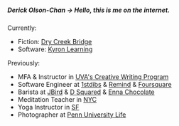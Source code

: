 <div className="about">

##### Derick Olson-Chan -> Hello, this is me on the internet.

Currently:

- Fiction: [Dry Creek Bridge](https://libraetd.lib.virginia.edu/public_view/ff365641t)
- Software: [Kyron Learning](https://www.kyronlearning.com/company)

Previously:

- MFA & Instructor in [UVA's Creative Writing Program](https://english.as.virginia.edu/people/profile/do7wz)
- Software Engineer at [1stdibs](https://1stdibs.com) & [Remind](https://remind.com/chat) & [Foursquare](https://foursquare.com/city-guide)
- Barista at [JBird](https://www.jbirdsupply.com/) & [D Squared](http://www.dsquaredjava.com/) & [Enna Chocolate](https://ennachocolate.com/)
- Meditation Teacher in [NYC](https://openmeditations.org/)
- Yoga Instructor in [SF](https://yogasocietysanfrancisco.com/)
- Photographer at [Penn University Life](https://universitylife.upenn.edu/)

</div>

<style jsx>{`
  .about {
    margin-top: 8rem;
  }
`}</style>
